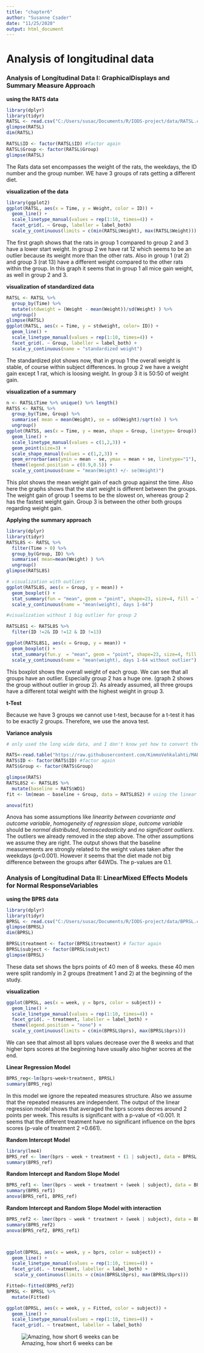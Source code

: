 ```yaml
---
title: "chapter6"
author: "Susanne Csader"
date: "11/25/2020"
output: html_document
---
```


# Analysis of longitudinal data

### Analysis of Longitudinal Data I: GraphicalDisplays and Summary Measure Approach

**using the RATS data**
```r
library(dplyr)
library(tidyr)
RATSL <- read.csv("C:/Users/susac/Documents/R/IODS-project/data/RATSL.csv", sep = ",", header = TRUE, row.names = 1)
glimpse(RATSL)
dim(RATSL)

RATSL$ID <- factor(RATSL$ID) #factor again
RATSL$Group <- factor(RATSL$Group)
glimpse(RATSL)
```

The Rats data set encompasses the weight of the rats, the weekdays, the ID number and the group number. WE have 3 groups of rats getting a different diet. 

**visualization of the data**
```r
library(ggplot2)
ggplot(RATSL, aes(x = Time, y = Weight, color = ID)) +
  geom_line() +
  scale_linetype_manual(values = rep(1:10, times=4)) +
  facet_grid(. ~ Group, labeller = label_both) 
  scale_y_continuous(limits = c(min(RATSL$Weight), max(RATSL$Weight)))
```

The first graph shows that the rats in group 1 compared to group 2 and 3 have a lower start weight. In group 2 we have rat 12 which seems to be an outlier because its weight more than the other rats. Also in group 1 (rat 2) and group 3 (rat 13) have a different weight compared to the other rats within the group. In this graph it seems that in group 1 all mice gain weight, as well in group 2 and 3.

**visualization of standardized data**
```r
RATSL <- RATSL %>%
  group_by(Time) %>%
  mutate(stdweight = (Weight - mean(Weight))/sd(Weight) ) %>%
  ungroup()
glimpse(RATSL)
ggplot(RATSL, aes(x = Time, y = stdweight, color= ID)) +
  geom_line() +
  scale_linetype_manual(values = rep(1:10, times=4)) +
  facet_grid(. ~ Group, labeller = label_both) +
  scale_y_continuous(name = "standardized weight")
```

The standardized plot shows now, that in group 1 the overall weight is stable, of course within subject differences. In group 2 we have a weight gain except 1 rat, which is loosing weight. In group 3 it is 50:50 of weight gain. 

**visualization of a summary**
```r
n <- RATSL$Time %>% unique() %>% length()
RATSS <- RATSL %>%
  group_by(Time, Group) %>%
  summarise( mean = mean(Weight), se = sd(Weight)/sqrt(n) ) %>%
  ungroup()
ggplot(RATSS, aes(x = Time, y = mean, shape = Group, linetype= Group)) +
  geom_line() +
  scale_linetype_manual(values = c(1,2,3)) +
  geom_point(size=3) +
  scale_shape_manual(values = c(1,2,3)) +
  geom_errorbar(aes(ymin = mean - se, ymax = mean + se, linetype="1"), width=0.3) +
  theme(legend.position = c(0.9,0.5)) +
  scale_y_continuous(name = "mean(Weight) +/- se(Weight)")
```

This plot shows the mean weight gain of each group against the time. Also here the graphs shows that the start weight is different between the groups. The weight gain of group 1 seems to be the slowest on, whereas group 2 has the fastest weight gain. Group 3 is between the other both groups regarding weight gain.

**Applying the summary approach**
```r
library(dplyr)
library(tidyr)
RATSL8S <- RATSL %>%
  filter(Time > 0) %>%
  group_by(Group, ID) %>%
  summarise( mean=mean(Weight) ) %>%
  ungroup() 
glimpse(RATSL8S)

# visualization with outliers
ggplot(RATSL8S, aes(x = Group, y = mean)) +
  geom_boxplot() +
  stat_summary(fun = "mean", geom = "point", shape=23, size=4, fill = "green") +
  scale_y_continuous(name = "mean(weight), days 1-64")

#visualization without 1 big outlier for group 2

RATSL8S1 <- RATSL8S %>%
  filter(ID !=2& ID !=12 & ID !=13)

ggplot(RATSL8S1, aes(x = Group, y = mean)) +
  geom_boxplot() +
  stat_summary(fun.y  = "mean", geom = "point", shape=23, size=4, fill = "blue") +
  scale_y_continuous(name = "mean(weight), days 1-64 without outlier")

```

This boxplot shows the overall weight of each group. We can see that all groups have an outlier. Especially group 2 has a huge one. (graph 2 shows the group without outlier in group 2). As already assumed, all three groups have a different total weight with the highest weight in group 3.  

**t-Test** 

Because we have 3 groups we cannot use t-test, because for a t-test it has to be exactly 2 groups. Therefore, we use the anova test.

**Variance analysis**
```r
# only used the long wide data, and I don't know yet how to convert them in wide form again, I sued the original data again

RATS<-read.table("https://raw.githubusercontent.com/KimmoVehkalahti/MABS/master/Examples/data/rats.txt", sep="", header=TRUE)
RATS$ID <- factor(RATS$ID) #factor again
RATS$Group <- factor(RATS$Group)

glimpse(RATS)
RATSL8S2 <- RATSL8S %>%
  mutate(baseline = RATS$WD1)
fit <- lm(mean ~ baseline + Group, data = RATSL8S2) # using the linear model because ANOVA is a type of that

anova(fit)

```

Anova has some assumptions like *linearity between covariante and outcome variable*, *homogeneity of regression slope*, *outcome variable* should be *normal distributed*, *homoscedasticity* and *no significant outliers*.
The outliers we already removed in the step above. The other assumptions we assume they are right. The output shows that the baseline measurements are strongly related to the weight values taken after the weekdays (p<0.001). However it seems that the diet made not big difference between the groups after 64WDs. The p-values are 0.1.

### Analysis of Longitudinal Data II: LinearMixed Effects Models for Normal ResponseVariables

**using the BPRS data**
```r
library(dplyr)
library(tidyr)
BPRSL <- read.csv("C:/Users/susac/Documents/R/IODS-project/data/BPRSL.csv", sep = ",", header = TRUE, row.names = 1)
glimpse(BPRSL)
dim(BPRSL)

BPRSL$treatment <- factor(BPRSL$treatment) # factor again
BPRSL$subject <- factor(BPRSL$subject)
glimpse(BPRSL)

```

These data set shows the bprs points of 40 men of 8 weeks. these 40 men were split randomly in 2 groups (treatment 1 and 2) at the beginning of the study.

**visualization**
```r
ggplot(BPRSL, aes(x = week, y = bprs, color = subject)) +
  geom_line() +
  scale_linetype_manual(values = rep(1:10, times=4)) +
  facet_grid(. ~ treatment, labeller = label_both) +
  theme(legend.position = "none") + 
  scale_y_continuous(limits = c(min(BPRSL$bprs), max(BPRSL$bprs)))
```

We can see that almost all bprs values decrease over the 8 weeks and that higher bprs scores at the beginning have usually also higher scores at the end. 

**Linear Regression Model**
```r
BPRS_reg<-lm(bprs~week+treatment, BPRSL)
summary(BPRS_reg)
```

In this model we ignore the repeated measures structure. Also we assume that the repeated measures are independent. The output of the linear regression model shows that averaged the bprs scores decres around 2 points per week. This results is significant with a p-value of <0.001. It seems that the different treatment have no significant influence on the bprs scores (p-vale of treatment 2 =0.661).

**Random Intercept Model**
```r
library(lme4)
BPRS_ref <- lmer(bprs ~ week + treatment + (1 | subject), data = BPRSL, REML = FALSE)
summary(BPRS_ref)
```



**Random Intercept and Random Slope Model**
```r
BPRS_ref1 <- lmer(bprs ~ week + treatment + (week | subject), data = BPRSL, REML = FALSE)
summary(BPRS_ref1)
anova(BPRS_ref1, BPRS_ref)
```


**Random Intercept and Random Slope Model with interaction**
```r
BPRS_ref2 <- lmer(bprs ~ week * treatment + (week | subject), data = BPRSL, REML = FALSE)
summary(BPRS_ref2)
anova(BPRS_ref2, BPRS_ref1)



ggplot(BPRSL, aes(x = week, y = bprs, color = subject)) +
  geom_line() +
  scale_linetype_manual(values = rep(1:10, times=4)) +
  facet_grid(. ~ treatment, labeller = label_both) +
   scale_y_continuous(limits = c(min(BPRSL$bprs), max(BPRSL$bprs)))

Fitted<-fitted(BPRS_ref2)
BPRSL <- BPRSL %>%
  mutate(Fitted)

ggplot(BPRSL, aes(x = week, y = Fitted, color = subject)) +
  geom_line() +
  scale_linetype_manual(values = rep(1:10, times=4)) +
  facet_grid(. ~ treatment, labeller = label_both)
```


![Amazing, how short 6 weeks can be](https://media.giphy.com/media/bg1MQ6IUVoVOM/giphy.gif)
